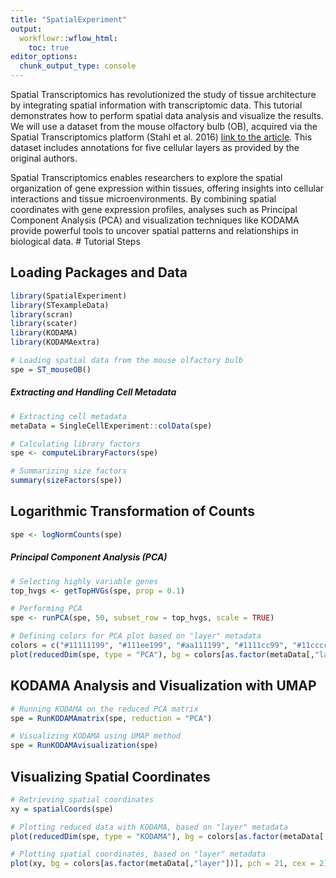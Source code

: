 ```yaml
---
title: "SpatialExperiment"
output:
  workflowr::wflow_html:
    toc: true
editor_options:
  chunk_output_type: console
---
```



Spatial Transcriptomics has revolutionized the study of tissue architecture by integrating spatial information with transcriptomic data. This tutorial demonstrates how to perform spatial data analysis and visualize the results. We will use a dataset from the mouse olfactory bulb (OB), acquired via the Spatial Transcriptomics platform (Stahl et al. 2016) [link to the article](https://www.science.org/doi/full/10.1126/science.aaf2403). This dataset includes annotations for five cellular layers as provided by the original authors.

Spatial Transcriptomics enables researchers to explore the spatial organization of gene expression within tissues, offering insights into cellular interactions and tissue microenvironments. By combining spatial coordinates with gene expression profiles, analyses such as Principal Component Analysis (PCA) and visualization techniques like KODAMA provide powerful tools to uncover spatial patterns and relationships in biological data.
# Tutorial Steps

## Loading Packages and Data
```r
library(SpatialExperiment)
library(STexampleData)
library(scran)
library(scater)
library(KODAMA)
library(KODAMAextra)

# Loading spatial data from the mouse olfactory bulb
spe = ST_mouseOB()
```

##### Extracting and Handling Cell Metadata
```r
# Extracting cell metadata
metaData = SingleCellExperiment::colData(spe)

# Calculating library factors
spe <- computeLibraryFactors(spe)

# Summarizing size factors
summary(sizeFactors(spe))
```

## Logarithmic Transformation of Counts
```r
spe <- logNormCounts(spe)
```

##### Principal Component Analysis (PCA)
```r
# Selecting highly variable genes
top_hvgs <- getTopHVGs(spe, prop = 0.1)

# Performing PCA
spe <- runPCA(spe, 50, subset_row = top_hvgs, scale = TRUE)

# Defining colors for PCA plot based on "layer" metadata
colors = c("#11111199", "#111ee199", "#aa111199", "#1111cc99", "#11cccc99")
plot(reducedDim(spe, type = "PCA"), bg = colors[as.factor(metaData[,"layer"])], pch = 21, cex = 2)
```

## KODAMA Analysis and Visualization with UMAP
```r
# Running KODAMA on the reduced PCA matrix
spe = RunKODAMAmatrix(spe, reduction = "PCA")

# Visualizing KODAMA using UMAP method
spe = RunKODAMAvisualization(spe)
```

## Visualizing Spatial Coordinates
```r
# Retrieving spatial coordinates
xy = spatialCoords(spe)

# Plotting reduced data with KODAMA, based on "layer" metadata
plot(reducedDim(spe, type = "KODAMA"), bg = colors[as.factor(metaData[,"layer"])], pch = 21, cex = 2)

# Plotting spatial coordinates, based on "layer" metadata
plot(xy, bg = colors[as.factor(metaData[,"layer"])], pch = 21, cex = 2)
```

